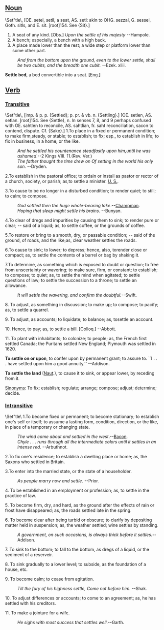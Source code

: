 ==[[Noun]]==
<nowiki>\Set"tle\</nowiki>, [OE. setel, setil, a seat, AS. setl: akin
to OHG. sezzal, G. sessel, Goth. sitls, and E. sit.
[root]154. See {Sit}.]
#A seat of any kind. [Obs.] ''Upon the settle of his majesty'' --Hampole.
#A bench; especially, a bench with a high back.
#A place made lower than the rest; a wide step or platform lower than some other part.
:''And from the bottom upon the ground, even to the lower settle, shall be two cubits, and the breadth one cubit.'' --Ezek. xliii.
'''Settle bed''', a bed convertible into a seat. [Eng.]
== [[Verb]] ==
===[[Transitive]]===
<nowiki>\Set"tle\</nowiki>,  [imp. & p. p. {Settled}; p. pr. & vb. n.
{Settling}.] [OE. setlen, AS. setlan. [root]154. See
{Settle}, n. In senses 7, 8, and 9 perhaps confused with OE.
sahtlen to reconcile, AS. sahtlian, fr. saht reconciliation,
sacon to contend, dispute. Cf. {Sake}.]
1.To place in a fixed or permanent condition; to make firm,steady, or stable; to establish; to fix; esp., to establish in life; to fix in business, in a home, or the like.
:''And he settled his countenance steadfastly upon him,until he was ashamed''.--2 Kings VIII. 11.(Rev. Ver.)
:''The father thought the time drew on Of setting in the world his only son''. --Dryden.
2.To establish in the pastoral office; to ordain or install as pastor or rector of a church, society, or parish; as,to settle a minister. [[U. S.]].

3.To cause to be no longer in a disturbed condition; to render quiet; to still; to calm; to compose.
:''God settled then the huge whale-bearing lake''.--[[w:Chapman|Champman]].
:''Hoping that sleep might settle his brains''. --Bunyan.

4.To clear of dregs and impurities by causing them to sink; to render pure or clear; -- said of a liquid; as, to settle coffee, or the grounds of coffee.

5.To restore or bring to a smooth, dry, or passable condition; -- said of the ground, of roads, and the like;as, clear weather settles the roads.

6.To cause to sink; to lower; to depress; hence, also, torender close or compact; as, to settle the contents of a barrel or bag by shaking it.

7.To determine, as something which is exposed to doubt or question; to free from unscertainty or wavering; to make sure, firm, or constant; to establish; to compose; to quiet; as, to settle the mind when agitated; to settle questions of law; to settle the succession to a throne; to settle an allowance.
:''It will settle the wavering, and confirm the doubtful.''--Swift.

8. To adjust, as something in discussion; to make up; to compose; to pacify; as, to settle a quarrel.

9. To adjust, as accounts; to liquidate; to balance; as, tosettle an account.

10. Hence, to pay; as, to settle a bill. [Colloq.] --Abbott.

11. To plant with inhabitants; to colonize; to people; as, the French first settled Canada; the Puritans settled New England; Plymouth was settled in 1620.

'''To settle on or upon''', to confer upon by permanent grant; to assure to. ``I . . . have settled upon him a good annuity.'' --Addison.

'''To settle the land''' ([[Naut]].), to cause it to sink, or appear lower, by receding from it.

[[Sinonym]]s: To fix; establish; regulate; arrange; compose; adjust; determine; decide.

===[[Intransitive]]===
<nowiki>\Set"tle\</nowiki>
1.To become fixed or permanent; to become stationary; to establish one's self or itself; to assume a lasting form, condition, direction, or the like, in place of a temporary or changing state.
:''The wind came about and settled in the west''.--[[w:Bacon|Bacon]].
:''Chyle . . . runs through all the intermediate colors until it settles in an intense red.''   --Arbuthnot.

2.To fix one's residence; to establish a dwelling place or home; as, the Saxons who settled in Britain.

3.To enter into the married state, or the state of a householder.
:''As people marry now and settle''. --Prior.

4. To be established in an employment or profession; as, to settle in the practice of law.

5. To become firm, dry, and hard, as the ground after the effects of rain or frost have disappeared; as, the roads settled late in the spring.

6. To become clear after being turbid or obscure; to clarify by depositing matter held in suspension; as, the weather settled; wine settles by standing.
:''A government, on such occasions, is always thick before it settles.''--Addison.

7. To sink to the bottom; to fall to the bottom, as dregs of a liquid, or the sediment of a reserveir.

8. To sink gradually to a lower level; to subside, as the foundation of a house, etc.

9. To become calm; to cease from agitation.
:''Till the fury of his highness settle, Come not before him.'' --Shak.

10. To adjust differences or accounts; to come to an agreement; as, he has settled with his creditors.

11. To make a jointure for a wife.
:''He sighs with most success that settles well.''--Garth.